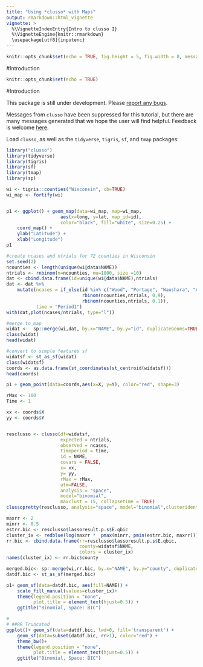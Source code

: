 ---
title: "Using *clusso* with Maps"
output: rmarkdown::html_vignette
vignette: >
  %\VignetteIndexEntry{Intro to clusso I}
  %\VignetteEngine{knitr::rmarkdown}
  \usepackage[utf8]{inputenc}
---

```{r setup, include=FALSE}
knitr::opts_chunk$set(echo = TRUE, fig.height = 5, fig.width = 8, message = FALSE, warning = FALSE)
```

#Introduction
```{r setup, include=FALSE}
knitr::opts_chunk$set(echo = TRUE)
```

#Introduction

This package is still under development. Please [report any bugs](https://github.com/mkamenet3/clusso/issues).

Messages from `clusso` have been suppressed for this tutorial, but there are many messages generated that we hope the user will find helpful. Feedback is welcome [here](https://github.com/mkamenet3/clusso/issues).

Load `clusso`, as well as the `tidyverse`, `tigris`, `sf`, and `tmap` packages:

```{r, message=FALSE, warning=FALSE}
library("clusso")
library(tidyverse)
library(tigris)
library(sf)
library(tmap)
library(sp)

```


```{r}
wi <- tigris::counties("Wisconsin", cb=TRUE)
wi_map <- fortify(wi)


p1 <- ggplot() + geom_map(data=wi_map, map=wi_map, 
                    aes(x=long, y=lat, map_id=id),
                    color="black", fill="white", size=0.25) +
    coord_map() +
    ylab("Latitude") + 
    xlab("Longitude")
p1
```


```{r}
#create ncases and ntrials for 72 counties in Wisconsin
set.seed(2)
ncounties <- length(unique(wi@data$NAME))
ntrials <- rnbinom(n=ncounties, mu=1000, size =10)
dat <- cbind.data.frame(id=unique(wi@data$NAME),ntrials)
dat <- dat %>%
    mutate(ncases = if_else(id %in% c("Wood", "Portage", "Waushara", "Adams", "Juneau","Marquette"), 
                            rbinom(ncounties,ntrials, 0.9), 
                            rbinom(ncounties,ntrials, 0.1)),
           time = "Period1")
with(dat,plot(ncases/ntrials, type="l"))

#merge to map
widat <-  sp::merge(wi,dat, by.x="NAME", by.y="id", duplicateGeoms=TRUE)
class(widat)
head(widat)

#convert to simple features sf
widatsf <- st_as_sf(widat)
class(widatsf)
coords <- as.data.frame(st_coordinates(st_centroid(widatsf)))
head(coords)

p1 + geom_point(data=coords,aes(x=X, y=Y), color="red", shape=3)

```



```{r}
rMax <- 100
Time <- 1

xx <- coords$X
yy <- coords$Y


resclusso <- clusso(df=widatsf,
                    expected = ntrials,
                    observed = ncases,
                    timeperiod = time,
                    id = NAME,
                    covars = FALSE,
                    x= xx,
                    y= yy,
                    rMax = rMax,
                    utm=FALSE,
                    analysis = "space",
                    model="binomial",
                    maxclust = 15, collapsetime = TRUE)
clussopretty(resclusso, analysis="space", model="binomial",clusteridentify=FALSE)

```

```{r}
maxrr <- 2
minrr <- 0.5
estrr.bic <- resclusso$lassoresult.p.s$E.qbic
cluster_ix <- redblue(log(maxrr *  pmax(minrr, pmin(estrr.bic, maxrr)))/log(maxrr^2))
rr.bic <- cbind.data.frame(rr=resclusso$lassoresult.p.s$E.qbic, 
                           county=widatsf$NAME, 
                           colors = cluster_ix)
names(cluster_ix) <- rr.bic$county

merged.bic<- sp::merge(wi,rr.bic, by.x="NAME", by.y="county", duplicateGeoms=TRUE)
datdf.bic <- st_as_sf(merged.bic)

p1+ geom_sf(data=datdf.bic, aes(fill=NAME)) +
    scale_fill_manual(values=cluster_ix)+
    theme(legend.position = "none",
          plot.title = element_text(hjust=0.5)) +
    ggtitle("Binomial, Space: BIC") 

# 
# ##RR Truncated
ggplot()+ geom_sf(data=datdf.bic, lwd=0, fill='transparent') +
    geom_sf(data=subset(datdf.bic, rr>1), color="red") +
    theme_bw()+
    theme(legend.position = "none",
          plot.title = element_text(hjust=0.5)) +
    ggtitle("Binomial, Space: BIC") 
```

